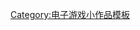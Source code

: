 {{asbox
| image     = Gamepad.svg
| pix       = 32
| subject   = 欧洲电子游戏公司或企业
| qualifier = 
| category  = 欧洲电子游戏公司小作品
| tempsort  = * 
| name      = Template:Europe-videogame-company-stub
}}<noinclude>
[[Category:电子游戏小作品模板]]
</noinclude>